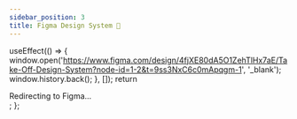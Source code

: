 ```yaml
---
sidebar_position: 3
title: Figma Design System 🔗
---
```



  useEffect(() => {
    window.open('https://www.figma.com/design/4fjXE80dA5O1ZehTlHx7aE/Take-Off-Design-System?node-id=1-2&t=9ss3NxC6c0mApqgm-1', '_blank');
    window.history.back();
  }, []);
  return <div>Redirecting to Figma...</div>;
};

<FigmaRedirect />

